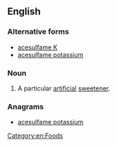 ==English==
{{wikipedia}}

===Alternative forms===
* [[acesulfame K]]
* [[acesulfame potassium]]

===Noun===
{{en-noun|-}}

# A particular [[artificial]] [[sweetener]].

===Anagrams===
* [[acesulfame potassium#English|acesulfame potassium]]

[[Category:en:Foods]]